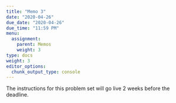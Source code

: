 ```yaml
---
title: "Memo 3"
date: "2020-04-26"
due_date: "2020-04-26"
due_time: "11:59 PM"
menu:
  assignment:
    parent: Memos
    weight: 3
type: docs
weight: 3
editor_options:
  chunk_output_type: console
---
```


The instructions for this problem set will go live 2 weeks before the deadline.
